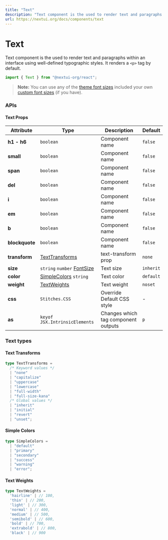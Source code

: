 ```yaml
---
title: "Text"
description: "Text component is the used to render text and paragraphs within an interface using well-defined typographic styles."
url: https://nextui.org/docs/components/text
---
```


# Text

Text component is the used to render text and paragraphs within an interface using well-defined typographic styles.
It renders a `<p>` tag by default.

```jsx
import { Text } from "@nextui-org/react";
```

<CarbonAd />

<Spacer y={2} />

<Playground
  title="Headings"
  desc="Headings `h1..h6` are titles or subtitles that you want to display on a webpage."
  files={textContent.default_text}
/>

<Playground
  title="Gradient"
  desc="You can use `css` prop and the `textGradient` util to render a gradient `Text`."
  files={textContent.gradient}
/>

<Playground
  title="Paragraph"
  desc="The `Text` component renders a paragraph by default."
  files={textContent.paragraph}
/>

<Playground
  title="Blockquote"
  desc="Use `blockquote` attribute to a `Text` to render a blockquote."
  files={textContent.blockquote}
/>

<Playground
  title="Colors"
  desc="Use `color` attribute to a `Text` to render the paragraph with a different color."
  files={textContent.color}
/>

<Playground
  title="Sizes"
  desc="Change the `font-size` of the `Text` with the `size` property."
  files={textContent.size}
/>

> **Note:** You can use any of the [theme font sizes](/docs/theme/default-theme#2.-font-sizes) included your own [custom font sizes](http://localhost:3000/docs/theme/customize-theme) (if you have).

<Playground
  title="Compose"
  desc="Effect of multiple `Text` stacks"
  files={textContent.compose}
/>

<Spacer y={3} />

### APIs

<Spacer y={2} />

#### Text Props

| Attribute      | Type                                                                  | Description                         | Default   |
| -------------- | --------------------------------------------------------------------- | ----------------------------------- | --------- |
| **h1 - h6**    | `boolean`                                                             | Component name                      | `false`   |
| **small**      | `boolean`                                                             | Component name                      | `false`   |
| **span**       | `boolean`                                                             | Component name                      | `false`   |
| **del**        | `boolean`                                                             | Component name                      | `false`   |
| **i**          | `boolean`                                                             | Component name                      | `false`   |
| **em**         | `boolean`                                                             | Component name                      | `false`   |
| **b**          | `boolean`                                                             | Component name                      | `false`   |
| **blockquote** | `boolean`                                                             | Component name                      | `false`   |
| **transform**  | [TextTransforms](#text-transforms)                                    | text-transform prop                 | `none`    |
| **size**       | `string` `number` [FontSize](/docs/theme/default-theme#2-font-sizes) | Text size                           | `inherit` |
| **color**      | [SimpleColors](#simple-colors) `string`                               | Text color                          | `default` |
| **weight**     | [TextWeights](#text-weights)                                          | Text weight                         | `noset`   |
| **css**        | `Stitches.CSS`                                                        | Override Default CSS style          | -         |
| **as**         | `keyof JSX.IntrinsicElements`                                         | Changes which tag component outputs | `p`       |

<Spacer y={2} />

### Text types

<Spacer y={1} />

#### Text Transforms

```ts
type TextTransforms =
  /* Keyword values */
  | "none"
  | "capitalize"
  | "uppercase"
  | "lowercase"
  | "full-width"
  | "full-size-kana"
  /* Global values */
  | "inherit"
  | "initial"
  | "revert"
  | "unset";
```

#### Simple Colors

```ts
type SimpleColors =
  | "default"
  | "primary"
  | "secondary"
  | "success"
  | "warning"
  | "error";
```

#### Text Weights

```ts
type TextWeights =
  'hairline' | // 100,
  'thin' | // 200,
  'light' | // 300,
  'normal' | // 400,
  'medium' | // 500,
  'semibold' | // 600,
  'bold' | // 700,
  'extrabold' | // 800,
  'black' | // 900
```
